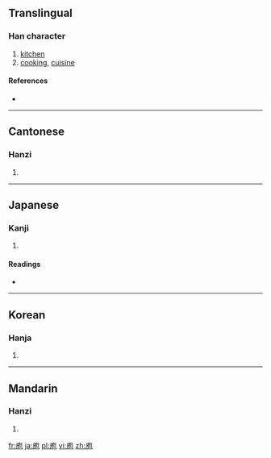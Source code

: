 ==Translingual==

===Han character===
{{Han char|rn=53|rad=广|as=05|sn=8|four=0021<sub>2</sub>|canj=戈心口山 (IPRU)}}

# [[kitchen]]
# [[cooking]], [[cuisine]]

====References====
* {{Han ref|kx=0344.100|dkj=09266|dj=0653.310|hdz=20879.040|uh=5E96|ud=24214|bh=A9B4|bd=43444}}

----

==Cantonese==

===Hanzi===
{{yue-hanzi|jyut=|y=paau4}}

# {{defn|Cantonese|sort=广05}}

----

==Japanese==

===Kanji===
{{ja-kanji|grade=|rs=广05}}

# {{defn|Japanese|sort=广05}}

====Readings====
* {{ja-readings|on=[[ほう]] (hō)|kun=[[くりや]] (kuriya)}}

----

==Korean==

===Hanja===
{{ko-hanja|hangeul=포|rv=po|mr=p'o}}

# {{defn|Korean|sort=广05}}

----

==Mandarin==

===Hanzi===
{{cmn-hanzi|pin=[[cì]] ([[ci4]]), [[páo]] ([[pao2]])|wg=tz'u<sup>4</sup>, p'ao<sup>2</sup>}}

# {{defn|Mandarin|sort=广05}}

[[fr:庖]]
[[ja:庖]]
[[pl:庖]]
[[vi:庖]]
[[zh:庖]]